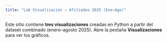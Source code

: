```yaml
---
title: "Lab Visualización — Afiliados 2025 (Ene–Ago)"
---
```


Este sitio contiene **tres visualizaciones** creadas en Python a partir del dataset combinado (enero–agosto 2025).
Abre la pestaña **Visualizaciones** para ver los gráficos.

